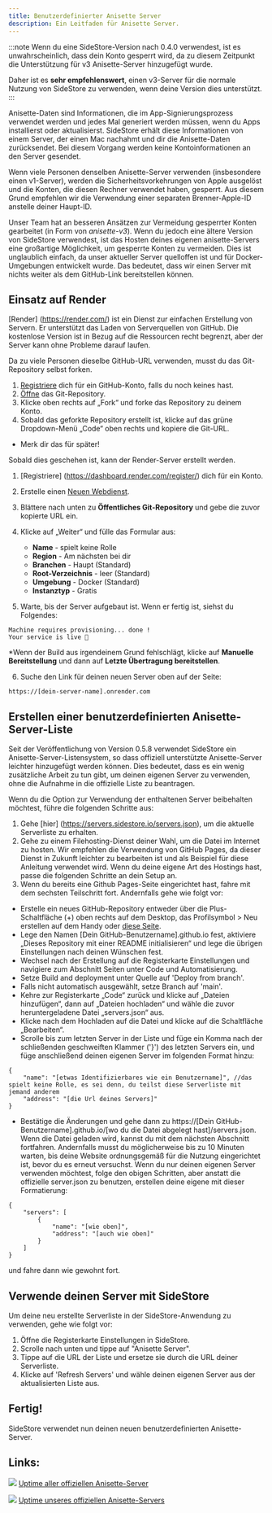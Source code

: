 ```yaml
---
title: Benutzerdefinierter Anisette Server
description: Ein Leitfaden für Anisette Server.
---
```


:::note
Wenn du eine SideStore-Version nach 0.4.0 verwendest, ist es unwahrscheinlich, dass dein Konto gesperrt wird, da zu diesem Zeitpunkt die Unterstützung für v3 Anisette-Server hinzugefügt wurde.

Daher ist es **sehr empfehlenswert**, einen v3-Server für die normale Nutzung von SideStore zu verwenden, wenn deine Version dies unterstützt.
:::

Anisette-Daten sind Informationen, die im App-Signierungsprozess verwendet werden und jedes Mal generiert werden müssen, wenn du Apps installierst oder aktualisierst. SideStore erhält diese Informationen von einem Server, der einen Mac nachahmt und dir die Anisette-Daten zurücksendet. Bei diesem Vorgang werden keine Kontoinformationen an den Server gesendet.

Wenn viele Personen denselben Anisette-Server verwenden (insbesondere einen v1-Server), werden die Sicherheitsvorkehrungen von Apple ausgelöst und die Konten, die diesen Rechner verwendet haben, gesperrt. Aus diesem Grund empfehlen wir die Verwendung einer separaten Brenner-Apple-ID anstelle deiner Haupt-ID.

Unser Team hat an besseren Ansätzen zur Vermeidung gesperrter Konten gearbeitet (in Form von _anisette-v3_). Wenn du jedoch eine ältere Version von SideStore verwendest, ist das Hosten deines eigenen anisette-Servers eine großartige Möglichkeit, um gesperrte Konten zu vermeiden. Dies ist unglaublich einfach, da unser aktueller Server quelloffen ist und für Docker-Umgebungen entwickelt wurde. Das bedeutet, dass wir einen Server mit nichts weiter als dem GitHub-Link bereitstellen können.

## Einsatz auf Render

[Render] (https://render.com/) ist ein Dienst zur einfachen Erstellung von Servern. Er unterstützt das Laden von Serverquellen von GitHub. Die kostenlose Version ist in Bezug auf die Ressourcen recht begrenzt, aber der Server kann ohne Probleme darauf laufen.

Da zu viele Personen dieselbe GitHub-URL verwenden, musst du das Git-Repository selbst forken.

1. [Registriere](https://github.com/signup) dich für ein GitHub-Konto, falls du noch keines hast.
2. [Öffne](https://github.com/Dadoum/anisette-v3-server) das Git-Repository.
3. Klicke oben rechts auf „Fork“ und forke das Repository zu deinem Konto.
4. Sobald das geforkte Repository erstellt ist, klicke auf das grüne Dropdown-Menü „Code“ oben rechts und kopiere die Git-URL.

* Merk dir das für später!

Sobald dies geschehen ist, kann der Render-Server erstellt werden.

1. [Registriere] (https://dashboard.render.com/register/) dich für ein Konto.
2. Erstelle einen [Neuen Webdienst](https://dashboard.render.com/select-repo?type=web).
3. Blättere nach unten zu **Öffentliches Git-Repository** und gebe die zuvor kopierte URL ein.
4. Klicke auf „Weiter“ und fülle das Formular aus:
    * **Name** - spielt keine Rolle
    * **Region** - Am nächsten bei dir
    * **Branchen** - Haupt (Standard)
    * **Root-Verzeichnis** - leer (Standard)
    * **Umgebung** - Docker (Standard)
    * **Instanztyp** - Gratis

5. Warte, bis der Server aufgebaut ist. Wenn er fertig ist, siehst du Folgendes:

```
Machine requires provisioning... done !
Your service is live 🎉
```

*Wenn der Build aus irgendeinem Grund fehlschlägt, klicke auf **Manuelle Bereitstellung** und dann auf **Letzte Übertragung bereitstellen**.

6. Suche den Link für deinen neuen Server oben auf der Seite:

```
https://[dein-server-name].onrender.com
```

## Erstellen einer benutzerdefinierten Anisette-Server-Liste

Seit der Veröffentlichung von Version 0.5.8 verwendet SideStore ein Anisette-Server-Listensystem, so dass offiziell unterstützte Anisette-Server leichter hinzugefügt werden können. Dies bedeutet, dass es ein wenig zusätzliche Arbeit zu tun gibt, um deinen eigenen Server zu verwenden, ohne die Aufnahme in die offizielle Liste zu beantragen.

Wenn du die Option zur Verwendung der enthaltenen Server beibehalten möchtest, führe die folgenden Schritte aus:
1. Gehe [hier] (https://servers.sidestore.io/servers.json), um die aktuelle Serverliste zu erhalten.
2. Gehe zu einem Filehosting-Dienst deiner Wahl, um die Datei im Internet zu hosten. Wir empfehlen die Verwendung von GitHub Pages, da dieser Dienst in Zukunft leichter zu bearbeiten ist und als Beispiel für diese Anleitung verwendet wird. Wenn du deine eigene Art des Hostings hast, passe die folgenden Schritte an dein Setup an.
3. Wenn du bereits eine Github Pages-Seite eingerichtet hast, fahre mit dem sechsten Teilschritt fort. Andernfalls gehe wie folgt vor:
* Erstelle ein neues GitHub-Repository entweder über die Plus-Schaltfläche (+) oben rechts auf dem Desktop, das Profilsymbol > Neu erstellen auf dem Handy oder [diese Seite](https://github.com/new).
* Lege den Namen [Dein GitHub-Benutzername].github.io fest, aktiviere „Dieses Repository mit einer README initialisieren“ und lege die übrigen Einstellungen nach deinen Wünschen fest.
* Wechsel nach der Erstellung auf die Registerkarte Einstellungen und navigiere zum Abschnitt Seiten unter Code und Automatisierung.
* Setze Build and deployment unter Quelle auf 'Deploy from branch'.
* Falls nicht automatisch ausgewählt, setze Branch auf 'main'.
* Kehre zur Registerkarte „Code“ zurück und klicke auf „Dateien hinzufügen“, dann auf „Dateien hochladen“ und wähle die zuvor heruntergeladene Datei „servers.json“ aus.
* Klicke nach dem Hochladen auf die Datei und klicke auf die Schaltfläche „Bearbeiten“.
* Scrolle bis zum letzten Server in der Liste und füge ein Komma nach der schließenden geschweiften Klammer ('}') des letzten Servers ein, und füge anschließend deinen eigenen Server im folgenden Format hinzu:
```
{
    "name": "[etwas Identifizierbares wie ein Benutzername]", //das spielt keine Rolle, es sei denn, du teilst diese Serverliste mit jemand anderem
    "address": "[die Url deines Servers]"
}
```

* Bestätige die Änderungen und gehe dann zu https://[Dein GitHub-Benutzername].github.io/[wo du die Datei abgelegt hast]/servers.json. Wenn die Datei geladen wird, kannst du mit dem nächsten Abschnitt fortfahren. Andernfalls musst du möglicherweise bis zu 10 Minuten warten, bis deine Website ordnungsgemäß für die Nutzung eingerichtet ist, bevor du es erneut versuchst.
Wenn du nur deinen eigenen Server verwenden möchtest, folge den obigen Schritten, aber anstatt die offizielle server.json zu benutzen, erstellen deine eigene mit dieser Formatierung:
```
{
    "servers": [
        {
            "name": "[wie oben]",
            "address": "[auch wie oben]"
        }
    ]
}
```
und fahre dann wie gewohnt fort.

## Verwende deinen Server mit SideStore

Um deine neu erstellte Serverliste in der SideStore-Anwendung zu verwenden, gehe wie folgt vor:

1. Öffne die Registerkarte Einstellungen in SideStore.
2. Scrolle nach unten und tippe auf "Anisette Server".
3. Tippe auf die URL der Liste und ersetze sie durch die URL deiner Serverliste.
4. Klicke auf 'Refresh Servers' und wähle deinen eigenen Server aus der aktualisierten Liste aus.

## Fertig!

SideStore verwendet nun deinen neuen benutzerdefinierten Anisette-Server.


## Links:
[<img src="https://uptime.sidestore.io/api/badge/4/uptime/48" />](https://uptime.sidestore.io/status/all)
[Uptime aller offiziellen Anisette-Server](https://uptime.sidestore.io/status/all)

[<img src="https://uptime.sidestore.io/api/badge/1/uptime/48" />](https://uptime.sidestore.io/status/ss)
[Uptime unseres offiziellen Anisette-Servers](https://uptime.sidestore.io/status/ss)
